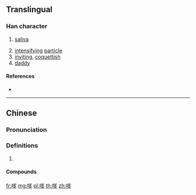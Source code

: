 {{character info/new}}
==Translingual==

===Han character===
{{Han char|rn=30|rad=口|as=10|sn=13|four=68027|canj=RCKN|ids=⿰口爹}}

# {{lb|mul|Cantonese}} [[saliva]]
# [[intensify]]ing [[particle]]
# [[inviting]], [[coquettish]]
# [[daddy]]

====References====
* {{Han ref|kx=0204.111|hdz=10669.070|uh=55F2|ud=22002|bh=DCDD|bd=56541}}

----

==Chinese==
{{zh-forms}}

===Pronunciation===
{{zh-pron
|m=diǎ
|c=de1,de2
|cat=
}}

===Definitions===
{{zh-hanzi}}

# {{rfdef|zh}}

====Compounds====
{{zh-der|沙嗲}}

[[fr:嗲]]
[[mg:嗲]]
[[pl:嗲]]
[[th:嗲]]
[[zh:嗲]]